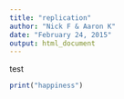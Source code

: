 ```yaml
---
title: "replication"
author: "Nick F & Aaron K"
date: "February 24, 2015"
output: html_document
---
```


test

```r
print("happiness")
```